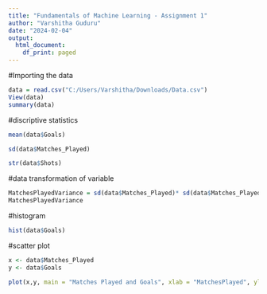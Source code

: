 ---
title: "Fundamentals of Machine Learning - Assignment 1"
author: "Varshitha Guduru"
date: "2024-02-04"
output:
  html_document:
    df_print: paged
---
#Importing the data
```{r}
data = read.csv("C:/Users/Varshitha/Downloads/Data.csv")
View(data)
summary(data)

```
#discriptive statistics
```{r}
mean(data$Goals)

sd(data$Matches_Played)

str(data$Shots)
```
#data transformation of variable 
```{r}
MatchesPlayedVariance = sd(data$Matches_Played)* sd(data$Matches_Played)
MatchesPlayedVariance
```

#histogram
```{r}
hist(data$Goals)
```
#scatter plot
```{r}
x <- data$Matches_Played
y <- data$Goals

plot(x,y, main = "Matches Played and Goals", xlab = "MatchesPlayed", ylab = "Goals")
```